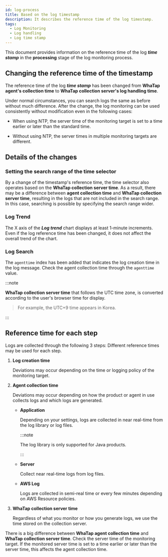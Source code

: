 ```yaml
---
id: log-process
title: Based on the log timestamp
description: It describes the reference time of the log timestamp.
tags:
  - Log Monitoring
  - Log handling
  - Log time stamp
---
```


This document provides information on the reference time of the log **_time stamp_** in the **processing** stage of the log monitoring process.

## Changing the reference time of the timestamp

<ImgLang img="log-timestamp.png" desc="Change of the log timestamp's reference time" />

The reference time of the log **_time stamp_** has been changed from **WhaTap agent's collection time** to **WhaTap collection server's log handling time**.

Under normal circumstances, you can search logs the same as before without much difference. After the change, the log monitoring can be used consistently without modification even in the following cases:

-   When using NTP, the server time of the monitoring target is set to a time earlier or later than the standard time.

-   Without using NTP, the server times in multiple monitoring targets are different.

## Details of the changes

### Setting the search range of the time selector

By a change of the timestamp's reference time, the time selector also operates based on the **WhaTap collection server time**. As a result, there may be a difference between **agent collection time** and **WhaTap collection server time**, resulting in the logs that are not included in the search range. In this case, searching is possible by specifying the search range wider.

### Log Trend

The X axis of the **_Log trend_** chart displays at least 1-minute increments. Even if the log reference time has been changed, it does not affect the overall trend of the chart.

### Log Search

The `agenttime` index has been added that indicates the log creation time in the log message. Check the agent collection time through the `agenttime` value.

:::note 

**WhaTap collection server time** that follows the UTC time zone, is converted according to the user's browser time for display.

> For example, the UTC+9 time appears in Korea. 

:::

## Reference time for each step

Logs are collected through the following 3 steps: Different reference times may be used for each step. 

1.  **Log creation time**

    Deviations may occur depending on the time or logging policy of the monitoring target. 

1.  **Agent collection time** 

    Deviations may occur depending on how the product or agent in use collects logs and which logs are generated. 

    * **Application**

      Depending on your settings, logs are collected in near real-time from the log library or log files.

      :::note 

      The log library is only supported for Java products.

      :::

    * **Server** 

      Collect near real-time logs from log files.

    * **AWS Log**

      Logs are collected in semi-real time or every few minutes depending on AWS Resource policies.

1.  **WhaTap collection server time**

    Regardless of what you monitor or how you generate logs, we use the time stored on the collection server. 

There is a big difference between **WhaTap agent collection time** and **WhaTap collection server time**. Check the server time of the monitoring target. If the monitored server time is set to a time earlier or later than the server time, this affects the agent collection time.

